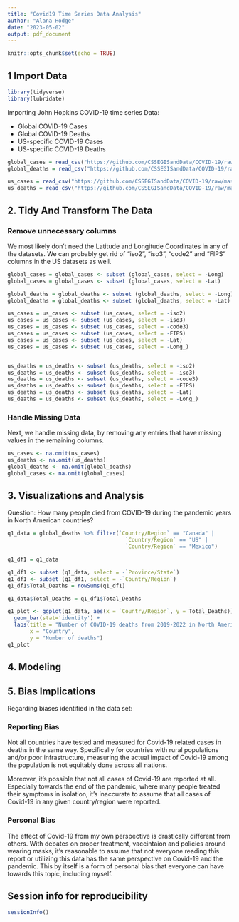 ```yaml
---
title: "Covid19 Time Series Data Analysis"
author: "Alana Hodge"
date: "2023-05-02"
output: pdf_document
---
```


```r
knitr::opts_chunk$set(echo = TRUE)
```

## 1 Import Data

```r
library(tidyverse)
library(lubridate)
```

Importing John Hopkins COVID-19 time series Data:

* Global COVID-19 Cases
* Global COVID-19 Deaths
* US-specific COVID-19 Cases
* US-specific COVID-19 Deaths


```r
global_cases = read_csv("https://github.com/CSSEGISandData/COVID-19/raw/master/csse_covid_19_data/csse_covid_19_time_series/time_series_covid19_confirmed_global.csv")
global_deaths = read_csv("https://github.com/CSSEGISandData/COVID-19/raw/master/csse_covid_19_data/csse_covid_19_time_series/time_series_covid19_deaths_global.csv")

us_cases = read_csv("https://github.com/CSSEGISandData/COVID-19/raw/master/csse_covid_19_data/csse_covid_19_time_series/time_series_covid19_confirmed_US.csv")
us_deaths = read_csv("https://github.com/CSSEGISandData/COVID-19/raw/master/csse_covid_19_data/csse_covid_19_time_series/time_series_covid19_deaths_US.csv")

```

## 2. Tidy And Transform The Data

### Remove unnecessary columns

We most likely don't need the Latitude and Longitude Coordinates in any of the datasets.
We can probably get rid of "iso2", "iso3", "code2" and "FIPS" columns in the US datasets as well.

```r
global_cases = global_cases <- subset (global_cases, select = -Long)
global_cases = global_cases <- subset (global_cases, select = -Lat)

global_deaths = global_deaths <- subset (global_deaths, select = -Long)
global_deaths = global_deaths <- subset (global_deaths, select = -Lat)

us_cases = us_cases <- subset (us_cases, select = -iso2)
us_cases = us_cases <- subset (us_cases, select = -iso3)
us_cases = us_cases <- subset (us_cases, select = -code3)
us_cases = us_cases <- subset (us_cases, select = -FIPS)
us_cases = us_cases <- subset (us_cases, select = -Lat)
us_cases = us_cases <- subset (us_cases, select = -Long_)


us_deaths = us_deaths <- subset (us_deaths, select = -iso2)
us_deaths = us_deaths <- subset (us_deaths, select = -iso3)
us_deaths = us_deaths <- subset (us_deaths, select = -code3)
us_deaths = us_deaths <- subset (us_deaths, select = -FIPS)
us_deaths = us_deaths <- subset (us_deaths, select = -Lat)
us_deaths = us_deaths <- subset (us_deaths, select = -Long_)
```

### Handle Missing Data
Next, we handle missing data, by removing any entries that have missing values
in the remaining columns.
```r
us_cases <- na.omit(us_cases)
us_deaths <- na.omit(us_deaths)
global_deaths <- na.omit(global_deaths)
global_cases <- na.omit(global_cases)
```


## 3. Visualizations and Analysis

Question: How many people died from COVID-19 during the pandemic years in
North American countries?

```r

q1_data = global_deaths %>% filter(`Country/Region` == "Canada" |
                                     `Country/Region` == "US" |
                                     `Country/Region` == "Mexico")

q1_df1 = q1_data

q1_df1 <- subset (q1_data, select = -`Province/State`)
q1_df1 <- subset (q1_df1, select = -`Country/Region`)
q1_df1$Total_Deaths = rowSums(q1_df1)

q1_data$Total_Deaths = q1_df1$Total_Deaths

q1_plot <- ggplot(q1_data, aes(x = `Country/Region`, y = Total_Deaths)) +
  geom_bar(stat='identity') +
  labs(title = "Number of COVID-19 deaths from 2019-2022 in North America",
       x = "Country",
       y = "Number of deaths")
q1_plot
```


## 4. Modeling



## 5. Bias Implications

Regarding biases identified in the data set:

### Reporting Bias
Not all countries have tested and measured for Covid-19 related cases in deaths in the same way. Specifically for countries with rural populations and/or poor
infrastructure, measuring the actual impact of Covid-19 among the population is
not equitably done across all nations. 

Moreover, it's possible that not all cases of Covid-19 are reported at all.
Especially towards the end of the pandemic, where many people treated their 
symptoms in isolation, it's inaccurate to assume that all cases of Covid-19 in
any given country/region were reported. 

### Personal Bias

The effect of Covid-19 from my own perspective is drastically different from
others. With debates on proper treatment, vaccintaion and policies around
wearing masks, it's reasonable to assume that not everyone reading this report
or utilizing this data has the same perspective on Covid-19 and the pandemic.
This by itself is a form of personal bias that everyone can have towards this
topic, including myself.

## Session info for reproducibility
```r
sessionInfo()
```

